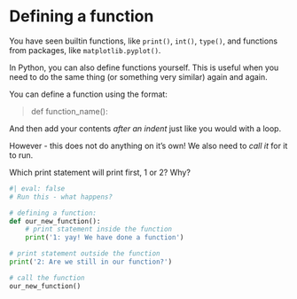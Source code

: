 # Defining a function

You have seen builtin functions, like `print()`, `int()`, `type()`, and functions from packages, like `matplotlib.pyplot()`. 

In Python, you can also define functions yourself. This is useful when you need to do the same thing (or something very similar) again and again.

You can define a function using the format: 

> def function_name(): 

And then add your contents *after an indent* just like you would with a loop. 

However - this does not do anything on it's own! We also need to *call it* for it to run. 

Which print statement will print first, 1 or 2? Why?

```python
#| eval: false
# Run this - what happens? 

# defining a function:
def our_new_function():
    # print statement inside the function
    print('1: yay! We have done a function')

# print statement outside the function
print('2: Are we still in our function?')

# call the function
our_new_function()
```